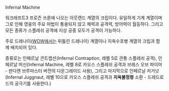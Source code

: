 Infernal Machine

워크래프트3 프로즌 쓰론에 나오는 아웃랜드 계열의 크립이다. 유일하게 기계 계열이며 그로 인해 영웅의 주요 마법이 통용되지 않고 체력과 공격력, 방어력이 월등하다. 그리고 모든 종류가 스플레쉬 공격에 지상 공중 모두가 공격이 가능하다.
 
주로 드레나이([[WOW]]에서는 뒤틀린 드레나이) 계열이나 지옥수호병 계열의 크립과 함께 배치되어 있다.

종류로는 인페르날 콘트랩션(Infernal Contraption, 레벨 5로 관통 스플레쉬 공격), 인페르날 머신(Infernal Machine, 레벨 8로 카오스 스플레쉬 공격과 브레스 오브 파이어 - 판다렌 브루마스터 버전의 다운그레이드 사용), 그리고 마지막으로 인페르날 저거넛(Infernal Juggnaut, 레벨 10으로 카오스 스플레쉬 공격과 '''지옥불정령''' 소환 - 드레드로드의 궁극기를 사용한다.)
